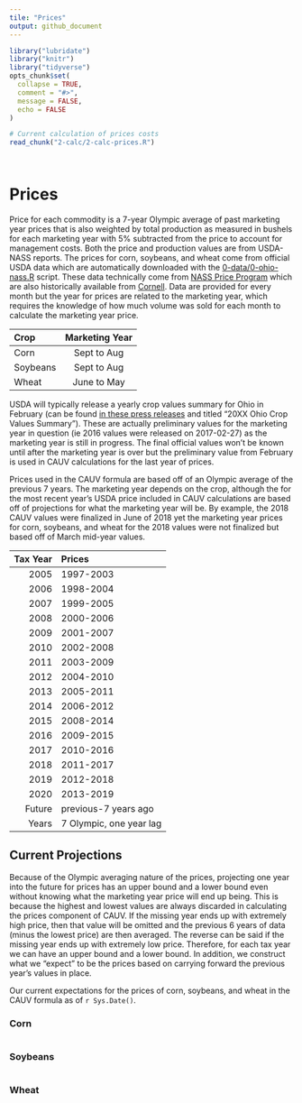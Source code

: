 ```yaml
---
tile: "Prices"
output: github_document
---
```


<!-- prices.md is generated from prices.Rmd. Please edit prices.Rmd for corrections file -->

```r
library("lubridate")
library("knitr")
library("tidyverse")
opts_chunk$set(
  collapse = TRUE,
  comment = "#>",
  message = FALSE,
  echo = FALSE
)
```

```r
# Current calculation of prices costs
read_chunk("2-calc/2-calc-prices.R")
```

```r
```

```r
```



# Prices

Price for each commodity is a 7-year Olympic average of past marketing year prices that is also weighted by total production as measured in bushels for each marketing year with 5\% subtracted from the price to account for management costs. Both the price and production values are from USDA-NASS reports. The prices for corn, soybeans, and wheat come from official USDA data which are automatically downloaded with the [0-data/0-ohio-nass.R](0-data/0-ohio-nass.R) script. These data technically come from [NASS Price Program ](https://www.nass.usda.gov/Surveys/Guide_to_NASS_Surveys/Prices/) which are also historically available from [Cornell](https://usda.library.cornell.edu/concern/publications/c821gj76b?locale=en). Data are provided for every month but the year for prices are related to the marketing year, which requires the knowledge of how much volume was sold for each month to calculate the marketing year price. 

| Crop     | Marketing Year |
|:---------|:--------------:|
| Corn     | Sept to Aug    |
| Soybeans | Sept to Aug    |
| Wheat    | June to May    |

USDA will typically release a yearly crop values summary for Ohio in February (can be found [in these press releases](https://www.nass.usda.gov/Statistics_by_State/Ohio/Publications/Current_News_Releases/index.php) and titled "20XX Ohio Crop Values Summary"). These are actually preliminary values for the marketing year in question (ie 2016 values were released on 2017-02-27) as the marketing year is still in progress. The final official values won't be known until after the marketing year is over but the preliminary value from February is used in CAUV calculations for the last year of prices.

Prices used in the CAUV formula are based off of an Olympic average of the previous 7 years. The marketing year depends on the crop, although the for the most recent year's USDA price included in CAUV calculations are based off of projections for what the marketing year will be. By example, the 2018 CAUV values were finalized in June of 2018 yet the marketing year prices for corn, soybeans, and wheat for the 2018 values were not finalized but based off of March mid-year values.

| Tax Year|Prices    |
|--------:|:---------|
|     2005|1997-2003 |
|     2006|1998-2004 |
|     2007|1999-2005 |
|     2008|2000-2006 |
|     2009|2001-2007 |
|     2010|2002-2008 |
|     2011|2003-2009 |
|     2012|2004-2010 |
|     2013|2005-2011 |
|     2014|2006-2012 |
|     2015|2008-2014 |
|     2016|2009-2015 |
|     2017|2010-2016 |
|     2018|2011-2017 |
|     2019|2012-2018 |
|     2020|2013-2019 |
|   Future|previous-7 years ago |
|    Years|7 Olympic, one year lag |

## Current Projections

Because of the Olympic averaging nature of the prices, projecting one year into the future for prices has an upper bound and a lower bound even without knowing what the marketing year price will end up being. This is because the highest and lowest values are always discarded in calculating the prices component of CAUV. If the missing year ends up with extremely high price, then that value will be omitted and the previous 6 years of data (minus the lowest price) are then averaged. The reverse can be said if the missing year ends up with extremely low price. Therefore, for each tax year we can have an upper bound and a lower bound. In addition, we construct what we "expect" to be the prices based on carrying forward the previous year's values in place.

Our current expectations for the prices of corn, soybeans, and wheat in the CAUV formula as of `r Sys.Date()`.

### Corn

```r
```

### Soybeans

```r
```

### Wheat

```r
```
